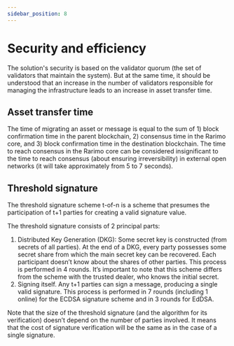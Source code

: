 ```yaml
---
sidebar_position: 8
---
```


# Security and efficiency

The solution's security is based on the validator quorum (the set of validators that maintain the system). But at the
same time, it should be understood that an increase in the number of validators responsible for managing the
infrastructure leads to an increase in asset transfer time.

## Asset transfer time

The time of migrating an asset or message is equal to the sum of 1) block confirmation time in the parent
blockchain, 2) consensus time in the Rarimo core, and 3) block confirmation time in the destination blockchain. The time
to reach consensus in the Rarimo core can be considered insignificant to the time to reach consensus (about ensuring
irreversibility) in external open networks (it will take approximately from 5 to 7 seconds).

## Threshold signature

The threshold signature scheme t-of-n is a scheme that presumes the participation of t+1 parties for creating a valid
signature value.

The threshold signature consists of 2 principal parts:

1. Distributed Key Generation (DKG): Some secret key is constructed (from secrets of all parties). At the end of a DKG,
   every party possesses some secret share from which the main secret key can be recovered. Each participant doesn’t know
   about the shares of other parties. This process is performed in 4 rounds. It’s important to note that this scheme
   differs from the scheme with the trusted dealer, who knows the initial secret.
2. Signing itself. Any t+1 parties can sign a message, producing a single valid signature. This process is performed in
   7 rounds (including 1 online) for the ECDSA signature scheme and in 3 rounds for EdDSA.

Note that the size of the threshold signature (and the algorithm for its verification) doesn’t depend on the number of
parties involved. It means that the cost of signature verification will be the same as in the case of a single
signature.
